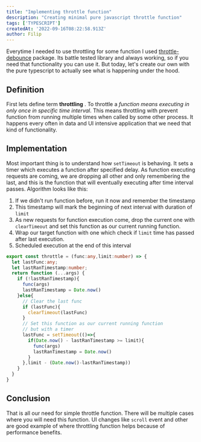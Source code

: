 ```yaml
---
title: "Implementing throttle function"
description: "Creating minimal pure javascript throttle function"
tags: ['TYPESCRIPT']
createdAt: '2022-09-16T08:22:58.913Z'
author: Filip
---
```

Everytime I needed to use throttling for some function I used [throttle-debounce](https://www.npmjs.com/package/throttle-debounce) package.
Its battle tested library and always working, so if you need that functionality you can use it.
But today, let's create our own with the pure typescript to actually see what is happening under the hood.


## Definition

First lets define term **throttling** . To throttle a _function means executing in only once in specific time interval_.
This means throttling with prevent function from running multiple times when called by some other process.
It happens every often in data and UI intensive application that we need that kind of functionality.


## Implementation

Most important thing is to understand how `setTimeout` is behaving. It sets a timer which executes a function after specified
delay. As function executing requests are coming, we are dropping all other and only remembering the last, and this is the function
that will eventually executing after time interval passes. Algorithm looks like this:

1. If we didn't run function before, run it now and remember the timestamp
2. This timestamp will mark the beginning of next interval with duration of `limit`
3. As new requests for function execution come, drop the current one with `clearTimeout`
and set this function as our current running function.
4. Wrap our target function with one which check if `limit` time has passed after last execution.
5. Scheduled execution at the end of this interval

```typescript
export const throttle = (func:any,limit:number) => {
  let lastFunc:any;
  let lastRanTimestamp:number;
  return function (...args) {
    if (!lastRanTimestamp){
      func(args)
      lastRanTimestamp = Date.now()
    }else{
      // Clear the last func
      if (lastFunc){
        clearTimeout(lastFunc)
      }
      // Set this function as our current running function
      // but with a timer
      lastFunc = setTimeout(()=>{
        if(Date.now() - lastRanTimestamp >= limit){
          func(args)
          lastRanTimestamp = Date.now()
        }
      },limit - (Date.now()-lastRanTimestamp))
    }
  }
}


```


## Conclusion

That is all our need for simple throttle function. There will be multiple cases where you will need this function.
UI changes like `scroll` event and other are good example of where throttling function helps because of performance
benefits.

